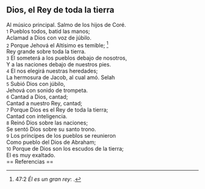 == Dios, el Rey de toda la tierra ==

Al músico principal. Salmo de los hijos de Coré.<br>
{{anchor|1}} <small>1</small> Pueblos todos, batid las manos;<br>
Aclamad a Dios con voz de júbilo.<br>
{{anchor|2}} <small>2</small> Porque Jehová el Altísimo es temible; <ref>47:2 ''Él es un gran rey'': {{lib|LU|137|8|4}}.</ref><br>
Rey grande sobre toda la tierra.<br>
{{anchor|3}} <small>3</small> El someterá a los pueblos debajo de nosotros,<br>
Y a las naciones debajo de nuestros pies.<br>
{{anchor|4}} <small>4</small> El nos elegirá nuestras heredades;<br>
La hermosura de Jacob, al cual amó. Selah<br>
{{anchor|5}} <small>5</small> Subió Dios con júbilo,<br>
Jehová con sonido de trompeta.<br>
{{anchor|6}} <small>6</small> Cantad a Dios, cantad;<br>
Cantad a nuestro Rey, cantad;<br>
{{anchor|7}} <small>7</small> Porque Dios es el Rey de toda la tierra;<br>
Cantad con inteligencia.<br>
{{anchor|8}} <small>8</small> Reinó Dios sobre las naciones;<br>
Se sentó Dios sobre su santo trono.<br>
{{anchor|9}} <small>9</small> Los príncipes de los pueblos se reunieron<br>
Como pueblo del Dios de Abraham;<br>
{{anchor|10}} <small>10</small> Porque de Dios son los escudos de la tierra;<br>
El es muy exaltado.<br>
== Referencias ==

<references />
